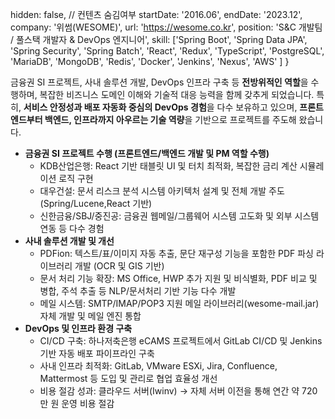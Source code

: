   hidden: false, // 컨텐츠 숨김여부
  startDate: '2016.06',
  endDate: '2023.12',
  company: '위썸(WESOME)',
  url: 'https://wesome.co.kr',
  position: 'S&C 개발팀 / 풀스택 개발자 & DevOps 엔지니어',
  skill: ['Spring Boot', 'Spring Data JPA', 'Spring Security', 'Spring Batch', 'React', 'Redux', 'TypeScript', 
  'PostgreSQL', 'MariaDB', 'MongoDB', 'Redis', 'Docker',  'Jenkins', 'Nexus', 'AWS'
  ]
}

금융권 SI 프로젝트, 사내 솔루션 개발, DevOps 인프라 구축 등 **전방위적인 역할**을 수행하며, 복잡한 비즈니스 도메인 이해와 기술적 대응 능력을 함께 갖추게 되었습니다. 
특히, **서비스 안정성과 배포 자동화 중심의 DevOps 경험**을 다수 보유하고 있으며, **프론트엔드부터 백엔드, 인프라까지 아우르는 기술 역량**을 기반으로 프로젝트를 주도해 왔습니다.

- **금융권 SI 프로젝트 수행 (프론트엔드/백엔드 개발 및 PM 역할 수행)**
  - KDB산업은행: React 기반 태블릿 UI 및 터치 최적화, 복잡한 금리 계산 시뮬레이션 로직 구현
  - 대우건설: 문서 리스크 분석 시스템 아키텍처 설계 및 전체 개발 주도 (Spring/Lucene,React 기반)
  - 신한금융/SBJ/중진공: 금융권 웹메일/그룹웨어 시스템 고도화 및 외부 시스템 연동 등 다수 경험
- **사내 솔루션 개발 및 개선**
  - PDFion: 텍스트/표/이미지 자동 추출, 문단 재구성 기능을 포함한 PDF 파싱 라이브러리 개발 (OCR 및 GIS 기반)
  - 문서 처리 기능 확장: MS Office, HWP 추가 지원 및 비식별화, PDF 비교 및 병합, 주석 추출 등 NLP/문서처리 기반 기능 다수 개발
  - 메일 시스템: SMTP/IMAP/POP3 지원 메일 라이브러리(wesome-mail.jar) 자체 개발 및 메일 엔진 통합
- **DevOps 및 인프라 환경 구축**
  - CI/CD 구축: 하나저축은행 eCAMS 프로젝트에서 GitLab CI/CD 및 Jenkins 기반 자동 배포 파이프라인 구축
  - 사내 인프라 최적화: GitLab, VMware ESXi, Jira, Confluence, Mattermost 등 도입 및 관리로 협업 효율성 개선
  - 비용 절감 성과: 클라우드 서버(Iwinv) → 자체 서버 이전을 통해 연간 약 720만 원 운영 비용 절감
